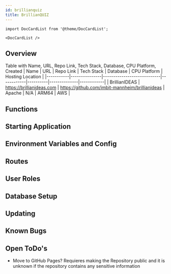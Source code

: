 ```yaml
---
id: brillianquiz
title: BrillianQUIZ
---
```



```mdx-code-block
import DocCardList from '@theme/DocCardList';

<DocCardList />
```

## Overview
Table with Name, URL, Repo Link, Tech Stack, Database, CPU Platform, Created 
| Name      | URL           | Repo Link                  | Tech Stack | Database | CPU Platform | Hosting Location    |
|-----------|---------------|----------------------------|------------|----------|--------------|------------|
| BrillianIDEAS | https://brillianideas.com | https://github.com/imbit-mannheim/brillianideas | Apache | N/A  | ARM64         | AWS |


## Functions

## Starting Application

## Environment Variables and Config

## Routes

## User Roles

## Database Setup

## Updating

## Known Bugs

## Open ToDo's
- Move to GitHub Pages? Requieres making the Repository public and it is unknown if the repository contains any sensitive information
